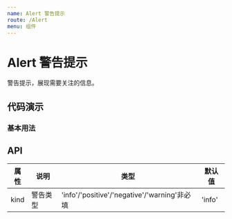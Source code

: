 ```yaml
---
name: Alert 警告提示
route: /Alert
menu: 组件
---
```



# Alert 警告提示

警告提示，展现需要关注的信息。

## 代码演示

### 基本用法

<SaasBox code={BasicDemoCode} title="基本用法" desc="使用kind控制Alert类型">
  <BasicDemo />
</SaasBox>


## API

| 属性 | 说明     | 类型                                         | 默认值 |
| ---- | -------- | -------------------------------------------- | ------ |
| kind | 警告类型 | 'info'/'positive'/'negative'/'warning'非必填 | 'info' |